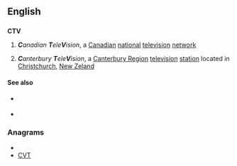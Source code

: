 ==English==
{{wikipedia}}
==={{abbreviation}}===
'''CTV'''

# {{Canada}} '''''C'''anadian '''T'''ele'''V'''ision'', a [[Canadian]] [[national]] [[television]] [[network]]
# {{New Zealand}} '''''C'''anterbury '''T'''ele'''V'''ision'', a [[Canterbury Region]] [[television]] [[station]] located in [[Christchurch]], [[New Zeland]]

====See also====
* {{sense|Canada}} {{pedia|CTV Television Network}}
* {{sense|New Zeland}} {{pedia|Canterbury Television}}

===Anagrams===
* {{alphagram|ctv}}
* [[CVT#English|CVT]]